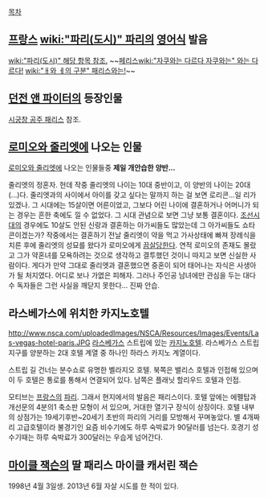 [[목차]]

{{{+1 Paris}}}

== [[프랑스]] [[wiki:"파리(도시)" 파리]]의 [[영어]]식 발음 ==
[[wiki:"파리(도시)" 해당 항목 참조.]] ~~[[페리스]][[wiki:"자쿠와는 다르다 자쿠와는" 와는 다르다!]] [[wiki:"ㅐ와 ㅔ의 구분" 패리스와는!]]~~

== [[던전 앤 파이터]]의 등장인물 ==
[[시궁창 공주 패리스]] 참조.

== [[로미오와 줄리엣]]에 나오는 인물 ==

[[로미오와 줄리엣]]에 나오는 인물들중 '''제일 개안습한 양반...''' 

줄리엣의 정혼자. 헌데 작중 줄리엣의 나이는 10대 중반이고, 이 양반의 나이는 20대(...)다. 줄리엣과의 사이에서 아이를 갖고 싶다는 말까지 하는 걸 보면 로리콘...일 리가 있겠나. 그 시대에는 15살이면 어른이었고, 그보다 어린 나이에 결혼하거나 어머니가 되는 경우는 흔한 축에도 낄 수 없었다. 그 시대 관념으로 보면 그냥 보통 결혼이다. [[조선]]시대의 경우에도 10살도 안된 신랑과 결혼하는 아가씨들도 많았는데 그 아가씨들도 쇼타콘이겠는가? 작중에서는 결혼하기 전날 줄리엣이 약을 먹고 가사상태에 빠져 장례식을 치른 후에 줄리엣의 성묘를 왔다가 로미오에게 [[끔살]]당한다. 연적 로미오의 존재도 몰랐고 그가 약혼녀를 모욕하려는 것으로 생각하고 결투했던 것이니 따지고 보면 신실한 사람이다. 게다가 만약 그대로 줄리엣과 결혼했으면 중혼이 되어 태어나는 자식은 사생아가 될 처지였다. 어디로 보나 가엾은 피해자. 그러나 주인공 남녀에만 관심을 두는 대다수 독자들은 그런 사실을 깨닫지 못한다... 진짜 안습.
== 라스베가스에 위치한 카지노호텔 ==
http://www.nsca.com/uploadedImages/NSCA/Resources/Images/Events/Las-vegas-hotel-paris.JPG
[[라스베가스]] 스트립에 있는 [[카지노]][[호텔]].  라스베가스 스트립지구를 양분하는 2대 호텔 계열 중 하나인 하라스 카지노 계열이다.

스트립 길 건너는 분수쇼로 유명한 벨라지오 호텔. 북쪽은 밸리스 호텔과 인접해 있으며 이 두 호텔은 통로를 통해서 연결되어 있다. 남쪽은 플래닛 할리우드 호텔과 인접.

모티브는 [[프랑스]]의 [[파리]]. 그래서 현지에서의 발음은 패리스이다. 호텔 앞에는 에펠탑과 개선문의 4분의1 축소판 모형이 서 있으며, 거대한 열기구 장식이 상징이다. 호텔 내부의 상점가는 19세기후반~20세기 초반의 파리의 거리를 모방해서 꾸며놓았다. 별 4개짜리 고급호텔이라 불경기인 요즘 비수기에도 하루 숙박료가 90달러를 넘는다. 호경기 성수기때는 하루 숙박료가 300달러는 우습게 넘어간다.

== [[마이클 잭슨]]의 딸 패리스 마이클 캐서린 잭슨 ==
1998년 4월 3일생. 2013년 6월 자살 시도를 한 적이 있다.
